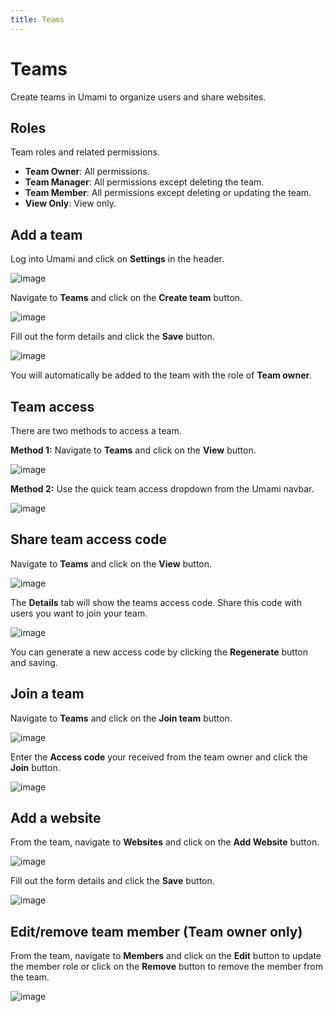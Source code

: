 ```yaml
---
title: Teams
---
```


# Teams

Create teams in Umami to organize users and share websites.

## Roles

Team roles and related permissions.

- **Team Owner**: All permissions.
- **Team Manager**: All permissions except deleting the team.
- **Team Member**: All permissions except deleting or updating the team.
- **View Only**: View only.

## Add a team

Log into Umami and click on **Settings** in the header.

![image](/images/docs/v2/navbar-settings.png)

Navigate to **Teams** and click on the **Create team** button.

![image](/images/docs/v2/team-add.png)

Fill out the form details and click the **Save** button.

![image](/images/docs/v2/team-add-form.png)

You will automatically be added to the team with the role of **Team owner**.

## Team access

There are two methods to access a team.

**Method 1:** Navigate to **Teams** and click on the **View** button.

![image](/images/docs/v2/team-view.png)

**Method 2:** Use the quick team access dropdown from the Umami navbar.

![image](/images/docs/v2/team-quick-access.png)

## Share team access code

Navigate to **Teams** and click on the **View** button.

![image](/images/docs/v2/team-view.png)

The **Details** tab will show the teams access code. Share this code with users you want to join your team.

![image](/images/docs/v2/team-details.png)

You can generate a new access code by clicking the **Regenerate** button and saving.

## Join a team

Navigate to **Teams** and click on the **Join team** button.

![image](/images/docs/v2/team-add.png)

Enter the **Access code** your received from the team owner and click the **Join** button.

![image](/images/docs/v2/team-join-form.png)

## Add a website

From the team, navigate to **Websites** and click on the **Add Website** button.

![image](/images/docs/v2/team-website.png)

Fill out the form details and click the **Save** button.

![image](/images/docs/v2/website-add-form.png)

## Edit/remove team member (Team owner only)

From the team, navigate to **Members** and click on the **Edit** button to update the member role or click on the **Remove** button to remove the member from the team.

![image](/images/docs/v2/team-member-edit.png)
